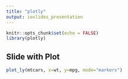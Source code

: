 ---
title: "plotly"
output: ioslides_presentation
---

```{r setup, include=FALSE}
knitr::opts_chunk$set(echo = FALSE)
library(plotly)
```


## Slide with Plot
```{r}
plot_ly(mtcars, x=wt, y=mpg, mode="markers")

```
